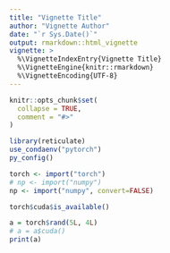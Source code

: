 ```yaml
---
title: "Vignette Title"
author: "Vignette Author"
date: "`r Sys.Date()`"
output: rmarkdown::html_vignette
vignette: >
  %\VignetteIndexEntry{Vignette Title}
  %\VignetteEngine{knitr::rmarkdown}
  %\VignetteEncoding{UTF-8}
---
```


```r
knitr::opts_chunk$set(
  collapse = TRUE,
  comment = "#>"
)
```

```r
library(reticulate)
use_condaenv("pytorch")
py_config()

torch <- import("torch")
# np <- import("numpy")
np <- import("numpy", convert=FALSE)
```



```r
torch$cuda$is_available()
```

```r
a = torch$rand(5L, 4L)
# a = a$cuda()
print(a)
```

